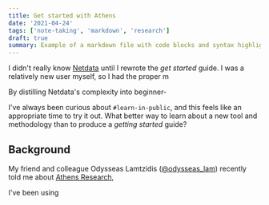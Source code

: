```yaml
---
title: Get started with Athens
date: '2021-04-24'
tags: ['note-taking', 'markdown', 'research']
draft: true
summary: Example of a markdown file with code blocks and syntax highlighting
---
```


I didn't really know [Netdata](https://github.com/netdata/netdata) until I rewrote the _get started_ guide. I was a relatively new user myself, so I had the proper m

By
distilling Netdata's complexity into beginner-

I've always been curious about `#learn-in-public`, and this feels like an appropriate time to try it out. What better
way to learn about a new tool and methodology than to produce a _getting started_ guide?

## Background

My friend and colleague Odysseas Lamtzidis ([@odysseas_lam](https://twitter.com/odysseas_lam)) recently told me about
[Athens Research](https://github.com/athensresearch/athens),

I've been using

